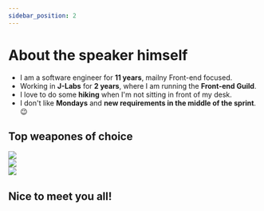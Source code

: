 ```yaml
---
sidebar_position: 2
---
```


# About the speaker himself

- I am a software engineer for **11 years**, mailny Front-end focused.
- Working in **J-Labs** for **2 years**, where I am running the **Front-end Guild**.
- I love to do some **hiking** when I'm not sitting in front of my desk.
- I don't like **Mondays** and **new requirements in the middle of the sprint**. 😉

## Top weapones of choice
<div class="row">
    <div class="col icon padding--lg">
        <img src="/img/react.svg"/>
    </div>
    <div class="col icon padding--lg">
        <img src="/img/js.svg"/>
    </div>
    <div class="col icon padding--lg">
        <img src="/img/node.svg"/>
    </div>
</div>

## Nice to meet you all!
<JLayout />